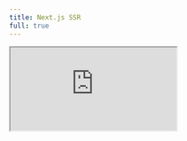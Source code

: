 ```yaml
---
title: Next.js SSR
full: true
---
```


<iframe
  src="https://codesandbox.io/embed/swr-ssr-j9b2y?file=/pages/index.js?codemirror=1&fontsize=14&theme=dark&autoresize=1&hidenavigation=1"
  style={{
    width: '100%',
    aspectRatio: "1 / 2",
    maxHeight: 900,
    border: 0,
    overflow: 'hidden',
    background: 'rgb(21, 21, 21)'
  }}
  title="SWR - Next.js SSR"
  allow="accelerometer; ambient-light-sensor; camera; encrypted-media; geolocation; gyroscope; hid; microphone; midi; payment; usb; vr; xr-spatial-tracking"
  sandbox="allow-autoplay allow-forms allow-modals allow-popups allow-presentation allow-same-origin allow-scripts"
/>
